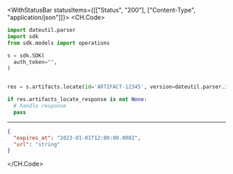 

<WithStatusBar statusItems={[["Status", "200"], ["Content-Type", "application/json"]]}>
  <CH.Code>
  ```python Locate.py
  import dateutil.parser
import sdk
from sdk.models import operations

s = sdk.SDK(
    auth_token="",
)


res = s.artifacts.locate(id='ARTIFACT-12345', version=dateutil.parser.isoparse('2023-01-01T12:00:00.000Z'))

if res.artifacts_locate_response is not None:
    # handle response
    pass
  ```
  ---

  ```json Example Response
  {
    "expires_at": "2023-01-01T12:00:00.000Z",
    "url": "string"
  }
  ```
  </CH.Code>
</WithStatusBar>
